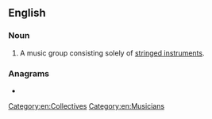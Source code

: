 ==English==

===Noun===
{{en-noun}}

# {{lb|en|music}} A music group consisting solely of [[stringed instrument]]s.

===Anagrams===
* {{anagrams|en|a=abdginnrst|bandstring}}

[[Category:en:Collectives]]
[[Category:en:Musicians]]
